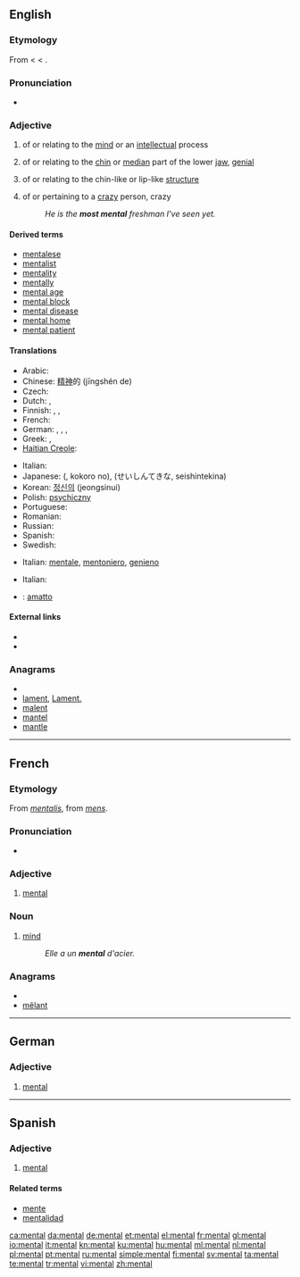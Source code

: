 {{wikipedia|mental (disambiguation)}}
==English==

===Etymology===
From {{etyl|frm}} {{term|lang=frm|mental}} < {{etyl|LL.}} {{term|mentalis||of the mind, mental}} < {{etyl|la}} {{term|mens||the mind}}.

===Pronunciation===
* {{audio|en-us-mental.ogg|Audio (US)}}
*: {{rhymes|ɛntəl}}

===Adjective===
{{en-adj|-}}

# of or relating to the [[mind]] or an [[intellect]]ual process
# {{anatomy}} of or relating to the [[chin]] or [[median]] part of the lower [[jaw]], [[genial]]
# {{biology}} of or relating to the chin-like or lip-like [[structure]]
# {{context|colloquial|comparable}} of or pertaining to a [[crazy]] person, crazy
#: ''He is the '''most mental''' freshman I've seen yet.''

====Derived terms====
* [[mentalese]]
* [[mentalist]]
* [[mentality]]
* [[mentally]]
* [[mental age]]
* [[mental block]]
* [[mental disease]]
* [[mental home]]
* [[mental patient]]

====Translations====
{{trans-top|relating to the mind}}
* Arabic: {{Arab|[[عقلي]]}} {{IPAchar|(ʕáqliy)}}
* Chinese: [[精神]]的 (jīngshén de)
* Czech: {{t-|cs|duševní}}
* Dutch: {{t+|nl|geestelijk}}, {{t+|nl|mentaal}}
* Finnish: {{t+|fi|henkinen}}, {{t-|fi|mentaalinen}}, {{t-|fi|psyykkinen}}
* French: {{t+|fr|mental}}
* German: {{t+|de|geistig}}, {{t+|de|mental}}, {{t+|de|psychisch}}, {{t|de|seelisch}}
* Greek: {{t|el|διανοητικός|sc=Grek}},  {{t|el|πνευματικός|sc=Grek}}
* [[Haitian Creole]]: {{tø|ht|mantal}}
{{trans-mid}}
* Italian: {{t+|it|mentale}}
* Japanese: {{Jpan|[[心]]の}} ({{Jpan|[[こころ]]の}}, kokoro no), {{Jpan|[[精神的な]]}} (せいしんてきな, seishintekina)
* Korean: [[정신의]] (jeongsinui)
* Polish: [[psychiczny]] {{m}}
* Portuguese: {{t+|pt|mental}}
* Romanian: {{t|ro|mintal}}
* Russian: {{t|ru|умственный|tr=úmstvennyj}}
* Spanish: {{t-|es|mental}}
* Swedish: {{t|sv|själslig}}
{{trans-bottom}}

{{trans-top|relating to the chin}}
* Italian: [[mentale]], [[mentoniero]], [[genieno]]
{{trans-mid}}
{{trans-bottom}}

{{trans-top|relating to the chin-like structure}}
{{trans-mid}}
{{trans-bottom}}

{{trans-top|relating to a crazy person}}
* Italian: {{t+|it|pazzo}}
{{trans-mid}}
{{trans-bottom}}

{{checktrans-top}}
* {{ttbc|Italian}}: [[amatto]]
{{trans-bottom}}

====External links====
* {{R:Webster 1913}}
* {{R:Century 1911}}

===Anagrams===
* {{alphagram|aelmnt}}
* [[lament#English|lament]], [[Lament.#English|Lament.]]
* [[malent#English|malent]]
* [[mantel#English|mantel]]
* [[mantle#English|mantle]]

----

==French==

===Etymology===
From {{etyl|LL.|fr}} ''[[mentalis]]'', from {{etyl|la|fr}} ''[[mens]]''.

===Pronunciation===
* {{audio|Fr-mental.ogg|audio}}

===Adjective===
{{fr-adj-al|ment}}

# [[#Adjective|mental]]

===Noun===
{{fr-noun-unc|m}}

# [[mind]]
#: ''Elle a un '''mental''' d'acier.''

===Anagrams===
* {{alphagram|aelmnt}}
* [[mêlant#French|mêlant]]

----

==German==

===Adjective===
{{de-adj|-}}

# [[mental#English|mental]]

----

==Spanish==

===Adjective===
{{es-adj|pl=mentales}}

# [[mental#English|mental]]

====Related terms====
* [[mente]]
* [[mentalidad]]

[[ca:mental]]
[[da:mental]]
[[de:mental]]
[[et:mental]]
[[el:mental]]
[[fr:mental]]
[[gl:mental]]
[[io:mental]]
[[it:mental]]
[[kn:mental]]
[[ku:mental]]
[[hu:mental]]
[[ml:mental]]
[[nl:mental]]
[[pl:mental]]
[[pt:mental]]
[[ru:mental]]
[[simple:mental]]
[[fi:mental]]
[[sv:mental]]
[[ta:mental]]
[[te:mental]]
[[tr:mental]]
[[vi:mental]]
[[zh:mental]]